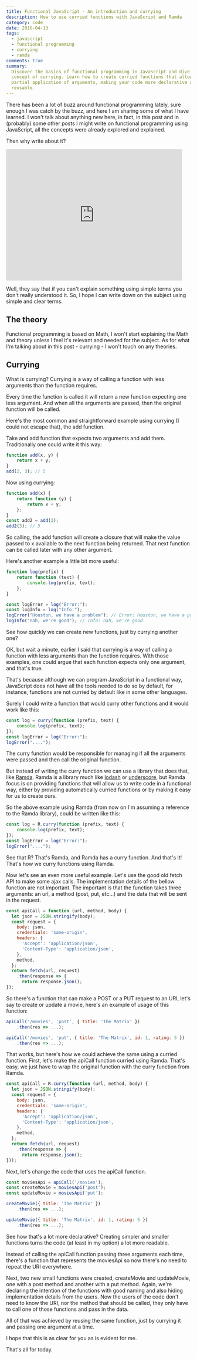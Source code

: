 ```yaml
---
title: Functional JavaScript - An introduction and currying
description: How to use curried functions with JavaScript and Ramda
category: code
date: 2016-04-13
tags:
  - javascript
  - functional programming
  - currying
  - ramda
comments: true
summary:
  Discover the basics of functional programming in JavaScript and dive into the
  concept of currying. Learn how to create curried functions that allow for
  partial application of arguments, making your code more declarative and
  reusable.
---
```


There has been a lot of buzz around functional programming lately, sure enough I
was catch by the buzz, and here I am sharing some of what I have learned. I
won't talk about anything new here, in fact, in this post and in (probably) some
other posts I might write on functional programming using JavaScript, all the
concepts were already explored and explained.

Then why write about it?

<iframe
	src="https://giphy.com/embed/lYKvaJ8EQTzCU"
	width="480"
	height="358"
	frameBorder="0"
	class="giphy-embed"
	allowFullScreen
></iframe>

Well, they say that if you can't explain something using simple terms you don't
really understood it. So, I hope I can write down on the subject using simple
and clear terms.

## The theory

Functional programming is based on Math, I won't start explaining the Math and
theory unless I feel it's relevant and needed for the subject. As for what I'm
talking about in this post - currying - I won't touch on any theories.

## Currying

What is currying? Currying is a way of calling a function with less arguments
than the function requires.

Every time the function is called it will return a new function expecting one
less argument. And when all the arguments are passed, then the original function
will be called.

Here's the most common and straightforward example using currying (I could not
escape that), the add function.

Take and add function that expects two arguments and add them. Traditionally one
could write it this way:

```javascript
function add(x, y) {
	return x + y;
}
add(2, 3); // 5
```

Now using currying:

```javascript
function add(x) {
	return function (y) {
		return x + y;
	};
}
const add2 = add(2);
add2(3); // 5
```

So calling, the add function will create a closure that will make the value
passed to x available to the next function being returned. That next function
can be called later with any other argument.

Here's another example a little bit more useful:

```javascript
function log(prefix) {
	return function (text) {
		console.log(prefix, text);
	};
}

const logError = log("Error:");
const logInfo = log("Info:");
logError("Houston, we have a problem"); // Error: Houston, we have a problem
logInfo("nah, we're good"); // Info: nah, we're good
```

See how quickly we can create new functions, just by currying another one?

OK, but wait a minute, earlier I said that currying is a way of calling a
function with less arguments than the function requires. With those examples,
one could argue that each function expects only one argument, and that's true.

That's because although we can program JavaScript in a functional way,
JavaScript does not have all the tools needed to do so by default, for instance,
functions are not curried by default like in some other languages.

Surely I could write a function that would curry other functions and it would
work like this:

```javascript
const log = curry(function (prefix, text) {
	console.log(prefix, text);
});
const logError = log("Error:");
logError("....");
```

The curry function would be responsible for managing if all the arguments were
passed and then call the original function.

But instead of writing the curry function we can use a library that does that,
like [Ramda](http://ramdajs.com/). Ramda is a library much like
[lodash](https://lodash.com/) or [underscore](http://underscorejs.org/), but
Ramda focus is on providing functions that will allow us to write code in a
functional way, either by providing automatically curried functions or by making
it easy for us to create ours.

So the above example using Ramda (from now on I'm assuming a reference to the
Ramda library), could be written like this:

```javascript
const log = R.curry(function (prefix, text) {
	console.log(prefix, text);
});
const logError = log("Error:");
logError("....");
```

See that R? That's Ramda, and Ramda has a curry function. And that's it! That's
how we curry functions using Ramda.

Now let's see an even more useful example. Let's use the good old fetch API to
make some ajax calls. The implementation details of the bellow function are not
important. The important is that the function takes three arguments: an url, a
method (post, put, etc...) and the data that will be sent in the request.

```javascript
const apiCall = function (url, method, body) {
  let json = JSON.stringify(body);
  const request = {
    body: json,
    credentials: 'same-origin',
    headers: {
      'Accept': 'application/json',
      'Content-Type': 'application/json',
    },
    method,
  };
  return fetch(url, request)
    .then(response => {
      return response.json();
});
```

So there's a function that can make a POST or a PUT request to an URI, let's say
to create or update a movie, here's an example of usage of this function:

```javascript
apiCall('/movies', 'post', { title: 'The Matrix' })
    .then(res => ...);

apiCall('/movies', 'put', { title: 'The Matrix', id: 1, rating: 5 })
    .then(res => ...);
```

That works, but here's how we could achieve the same using a curried function.
First, let's make the apiCall function curried using Ramda. That's easy, we just
have to wrap the original function with the curry function from Ramda.

```javascript
const apiCall = R.curry(function (url, method, body) {
  let json = JSON.stringify(body);
  const request = {
    body: json,
    credentials: 'same-origin',
    headers: {
      'Accept': 'application/json',
      'Content-Type': 'application/json',
    },
    method,
  };
  return fetch(url, request)
    .then(response => {
      return response.json();
}));
```

Next, let's change the code that uses the apiCall function.

```javascript
const moviesApi = apiCall('/movies');
const createMovie = moviesApi('post');
const updateMovie = moviesApi('put');

createMovie({ title: 'The Matrix' })
    .then(res => ...);

updateMovie({ title: 'The Matrix', id: 1, rating: 5 })
    .then(res => ...);
```

See how that's a lot more declarative? Creating simpler and smaller functions
turns the code (at least in my option) a lot more readable.

Instead of calling the apiCall function passing three arguments each time,
there's a function that represents the moviesApi so now there's no need to
repeat the URI everywhere.

Next, two new small functions were created, createMovie and updateMovie, one
with a post method and another with a put method. Again, we're declaring the
intention of the functions with good naming and also hiding implementation
details from the users. Now the users of the code don't need to know the URI,
nor the method that should be called, they only have to call one of those
functions and pass in the data.

All of that was achieved by reusing the same function, just by currying it and
passing one argument at a time.

I hope that this is as clear for you as is evident for me.

That's all for today.
